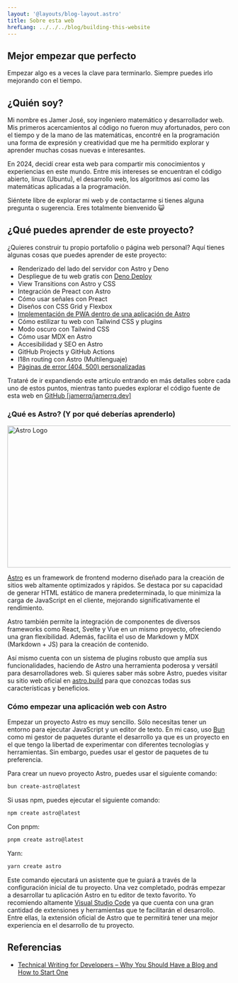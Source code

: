 ```yaml
---
layout: '@layouts/blog-layout.astro'
title: Sobre esta web
hrefLang: ../../../blog/building-this-website
---
```



<BitwiseLiminal />

## Mejor empezar que perfecto

Empezar algo es a veces la clave para terminarlo.
Siempre puedes irlo mejorando con el tiempo.

## ¿Quién soy?

<Peep />

Mi nombre es Jamer José, soy ingeniero matemático y desarrollador web. Mis
primeros acercamientos al código no fueron muy afortunados, pero con el tiempo y
de la mano de las matemáticas, encontré en la programación una forma de
expresión y creatividad que me ha permitido explorar y aprender muchas cosas
nuevas e interesantes.

En 2024, decidí crear esta web para compartir mis conocimientos y experiencias
en este mundo. Entre mis intereses se encuentran el código abierto, linux
(Ubuntu), el desarrollo web, los algoritmos así como las matemáticas aplicadas a
la programación.

Siéntete libre de explorar mi web y de contactarme si tienes alguna pregunta o
sugerencia. Eres totalmente bienvenido 😺

## ¿Qué puedes aprender de este proyecto?

¿Quieres construir tu propio portafolio o página web personal? Aquí tienes algunas cosas que puedes aprender de este proyecto:

- Renderizado del lado del servidor con Astro y Deno
- Despliegue de tu web gratis con <a href="https://deno.com/deploy" target="_blank">Deno
  Deploy</a>
- View Transitions con Astro y CSS
- Integración de Preact con Astro
- Cómo usar señales con Preact
- Diseños con CSS Grid y Flexbox
- <a href="../convertir-astro-app-en-pwa">Implementación de PWA dentro de una
  aplicación de Astro</a>
- Cómo estilizar tu web con Tailwind CSS y plugins
- Modo oscuro con Tailwind CSS
- Cómo usar MDX en Astro
- Accesibilidad y SEO en Astro
- GitHub Projects y GitHub Actions
- I18n routing con Astro (Multilenguaje)
- <a href="/404">Páginas de error (404, 500) personalizadas</a>

Trataré de ir expandiendo este artículo entrando en más detalles sobre cada uno
de estos puntos, mientras tanto puedes explorar el código fuente de esta web en <a
href="https://github.com/jamerrq/jamerrq.dev" target="_blank" rel="noopener
noreferrer">GitHub [jamerrq/jamerrq.dev]</a>

### ¿Qué es Astro? (Y por qué deberías aprenderlo)

<a href="https://astro.build/" target="_blank" rel="noopener noreferrer">
<Image
  src="/img/blog/astro-logo.webp" width="920" height="320" alt="Astro Logo"
  class="w-1/2"
/>
</a>

<a href="https://astro.build/" target="_blank" rel="noopener
noreferrer">Astro</a> es un framework de frontend moderno diseñado para la
creación de sitios web altamente optimizados y rápidos. Se destaca por su
capacidad de generar HTML estático de manera predeterminada, lo que minimiza la
carga de JavaScript en el cliente, mejorando significativamente el rendimiento.

Astro también permite la integración de componentes de diversos frameworks como
React, Svelte y Vue en un mismo proyecto, ofreciendo una gran flexibilidad.
Además, facilita el uso de Markdown y MDX (Markdown + JS) para la creación de
contenido.

Así mismo cuenta con un sistema de plugins robusto que amplía sus
funcionalidades, haciendo de Astro una herramienta poderosa y versátil para
desarrolladores web. Si quieres saber más sobre Astro, puedes visitar su sitio
web oficial en <a href="https://astro.build/" target="_blank" rel="noopener
noreferrer">astro.build</a> para que conozcas todas sus características y
beneficios.

### Cómo empezar una aplicación web con Astro

Empezar un proyecto Astro es muy sencillo. Sólo necesitas tener un entorno para
ejecutar JavaScript y un editor de texto. En mi caso, uso <a
href="https://bun.sh/" target="_blank" rel="noreferrer noopener">Bun</a> como mi gestor de
paquetes durante el desarrollo ya que es un proyecto en el que tengo la libertad
de experimentar con diferentes tecnologías y herramientas. Sin embargo, puedes
usar el gestor de paquetes de tu preferencia.

Para crear un nuevo proyecto Astro, puedes usar el siguiente comando:

```bash
bun create-astro@latest
```

Si usas npm, puedes ejecutar el siguiente comando:

```bash
npm create astro@latest
```

Con pnpm:

```bash
pnpm create astro@latest
```

Yarn:

```bash
yarn create astro
```

Este comando ejecutará un asistente que te guiará a través de la configuración
inicial de tu proyecto. Una vez completado, podrás empezar a desarrollar tu
aplicación Astro en tu editor de texto favorito. Yo recomiendo altamente <a
href="https://code.visualstudio.com/" target="_blank" rel="noopener
noreferrer">Visual Studio Code</a> ya que cuenta con una gran cantidad de
extensiones y herramientas que te facilitarán el desarrollo. Entre ellas, la
extensión oficial de Astro que te permitirá tener una mejor experiencia en el
desarrollo de tu proyecto.

## Referencias

- <a
  href="https://www.freecodecamp.org/news/technical-writing-for-developers/"
  target="_blank" rel="noopener noreferrer" title="Technical Writing for
  Developers – Why You Should Have a Blog and How to Start One">Technical
  Writing for Developers – Why You Should Have a Blog and How to Start One</a>
